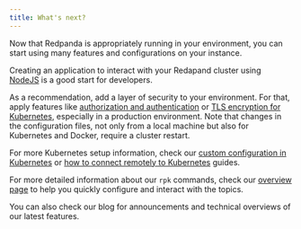 ```yaml
---
title: What's next?
---
```


Now that Redpanda is appropriately running in your environment, you can start using many features and configurations on your instance.

Creating an application to interact with your Redapand cluster using [NodeJS](/docs/core/development/guide-nodejs) is a good start for developers.

As a recommendation, add a layer of security to your environment. For that, apply features like [authorization and authentication](/docs/core/security/acls) or [TLS encryption for Kubernetes](/docs/core/security/tls-kubernetes), especially in a production environment. Note that changes in the configuration files, not only from a local machine but also for Kubernetes and Docker, require a cluster restart.

For more Kubernetes setup information, check our [custom configuration in Kubernetes](/docs/core/deployment/kubernetes-additional-config) or [how to connect remotely to Kubernetes](/docs/core/deployment/kubernetes-external-connect) guides.

For more detailed information about our `rpk` commands, check our [overview page](/docs/core/reference/rpk-commands) to help you quickly configure and interact with the topics.

You can also check our blog for announcements and technical overviews of our latest features.
